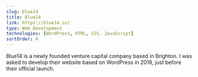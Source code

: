 ```yaml
---
slug: blue14
title: Blue14
link: https://blue14.io/
type: Web Development
technologies: [WordPress, HTML, CSS. JavaScript]
sortOrder: 4
---
```


Blue14 is a newly founded venture capital company based in Brighton. I
was asked to develop their website based on WordPress in 2018, just
before their official launch.
